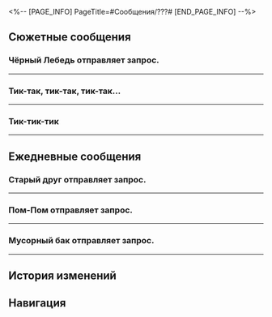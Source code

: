 <%-- [PAGE_INFO]
PageTitle=#Сообщения/???#
[END_PAGE_INFO] --%>
{{Сообщение Инфобокс
|id          = 129
|Изображение = НИП ??? Иконка.png
|Тип         = НИП
|Отправитель = ???
|ПодписьСоо  = 
|Фракция     = Другие
}}

==Сюжетные сообщения==
===Чёрный Лебедь отправляет запрос.===
{{Сообщения
|условие_получения = 
|текст =
:{{Диалог|Предупреждение}} Чёрный Лебедь отправляет запрос.
:'''Чёрный Лебедь:''' (Первопроходец), ты ведь уже {{MC|ж=посмотрела|м=посмотрел}} пузырь грёз?
:'''Чёрный Лебедь:''' Не надо переживать, я просто хочу уточнить, не пытался ли ещё кто-то с тобой связаться.
:{Выбор} Чёрный Лебедь?
::'''(Первопроходец):''' Ты - Чёрный Лебедь?
::'''Чёрный Лебедь:''' Да, та самая хранительница памяти.
::'''Чёрный Лебедь:''' [[Файл:Стикер ГПП 05 Вуббабу 13.png|80px]]
:{Выбор} А что случилось?
::'''(Первопроходец):''' А что случилось?
:'''Чёрный Лебедь:''' Если коротко, та Недотёпа по имени Искорка сейчас повсюду разыскивает этот пузырь грёз.
:'''Чёрный Лебедь:''' Не знаю, каковы её намерения, однако если пузырь попадёт в её руки, ситуация осложнится ещё больше.
:'''Чёрный Лебедь:''' (Первопроходец), поможешь мне вернуть его?
:{Выбор} Конечно!
::'''(Первопроходец):''' Конечно помогу!
::'''Чёрный Лебедь:''' Мне нравится твоя решимость. Я пойду с тобой.
:{Выбор} А чего сама не поищешь?
::'''(Первопроходец):''' А чего сама не поищешь?
::'''Чёрный Лебедь:''' Не думала, что ты мне откажешь... Сама я тоже могу.
:'''Чёрный Лебедь:''' Но я не помню, где остался этот пузырь грёз.
:'''Чёрный Лебедь:''' Напомнишь?
:{Выбор} В Торговом доме Мира грёз.
::'''(Первопроходец):''' В Торговом доме Мира грёз, у Доктора Эдварда.
::'''(Первопроходец):''' Забыла уже?
::'''Чёрный Лебедь:''' Ха!
::'''Чёрный Лебедь:''' Память у меня, конечно, не та, что у настоящих хранителей.
::'''Чёрный Лебедь:''' [[Файл:Стикер ГПП 05 Вуббабу 12.png|80px]]
::'''Чёрный Лебедь:''' Так легко всё выведала, поверить не могу. А я-то боялась попасться!
:{Выбор} Я его {{MC|ж=украла|м=украл}}.
::'''(Первопроходец):''' Я его {{MC|ж=украла|м=украл}}, затолкал{F#а} в бутылку от «Услады» и {{MC|ж=выбросила|м=выбросил}}.
::'''(Первопроходец):''' До сих пор, наверное, плавает в каком-нибудь сне про мусорные баки.
::'''Чёрный Лебедь:''' Так любишь баки?
::'''Чёрный Лебедь:''' Ой, а я и говорю, в Мусорном королевстве так весело! А мне не верят.
::'''Чёрный Лебедь:''' Кажется, не зря я взяла облик Сампо.
::'''Чёрный Лебедь:''' [[Файл:Стикер ГПП 05 Вуббабу 12.png|80px]]
:{Выбор} А что, хранители могут что-то забыть?
::'''(Первопроходец):''' Вот интересно... Разве хранители памяти могут что-то забыть?
::'''(Первопроходец):''' А ты точно Чёрный Лебедь?
::'''Чёрный Лебедь:''' А? Я попалась?
::'''Чёрный Лебедь:''' Ну, я всё-таки не настоящая хранительница памяти.
::'''Чёрный Лебедь:''' [[Файл:Стикер ГПП 05 Вуббабу 12.png|80px]]
::'''Чёрный Лебедь:''' Поверить не могу, что меня так быстро раскусили. Тоска.
:'''Чёрный Лебедь:''' В розыгрышах главное, когда весело всем. Ты ведь {{MC|ж=видела|м=видел}}, как мы с Чёрным Лебедем повеселились~
:'''Чёрный Лебедь:''' Смотри и учись, {{MC|ж=юная|м=юный}} {{MC|ж=Безымянная|м=Безымянный}}.
:'''Чёрный Лебедь:''' Это только начало. Я вернусь!
:'''Чёрный Лебедь:''' [[Файл:Стикер ГПП 05 Вуббабу 13.png|80px]]
:{Выбор} Давай, смелее!
::'''(Первопроходец):''' Ага, давай! Посмотрим, кто кого проведёт в следующий раз!
:{Выбор} Ой, не возвращайся, пожалуйста.
::'''(Первопроходец):''' Ой, не возвращайся, пожалуйста! От общения с Недотёпой ничего хорошего не жди...
:{{Диалог|Предупреждение}} Ошибка отправки сообщения.
:{{Диалог|Предупреждение}} Такого пользователя не существует.
}}
----

===Тик-так, тик-так, тик-так...===
{{Сообщения
|условие_получения = 
|текст =
:'''???:''' Тик-так, тик-так, тик-так...
:{Выбор} ?
:'''(Первопроходец):''' ?
:'''???:''' Тик-так, тик-так, тик-так, тик...
:{Выбор} ?
::'''(Первопроходец):''' Что за ерунда?
:{Выбор} Тик-так, тик-так...
::'''(Первопроходец):''' Тик-так, тик-так!
:'''???:''' Тик-так, отель «Грёзы», тик-так, бильярдная, тик-так...
<!--;{Принятая миссия: Грёзы и искусство починки часов I}-->
}}
----

===Тик-тик-тик===
{{Сообщения
|условие_получения = 
|текст =
:'''???:''' Тик-тик-тик
:'''???:''' Так-так-так
:{Выбор} Тик-так, тик-так, тик-так!
::'''(Первопроходец):''' Эй! Тик-так, тик-так! Скажи что-нибудь!
:{Выбор} Говори на человечьем.
::'''(Первопроходец):''' ?
::'''(Первопроходец):''' Объясни по-человечески, пожалуйста.
:'''???:''' Мне стало известно, что ты теперь занимаешься обслуживанием клиентов, медициной, питанием и развлечениями.
:'''???:''' Ты {{MC|ж=покорила|м=покорил}} Грозную четвёрку, моих подчинённых.
:'''???:''' Отправляйся на вершину корабля. Я буду ждать в секретной комнате.
:{Выбор} Кто ты? Хочешь сразиться?
::'''(Первопроходец):''' ...Что? Что ещё за секретность?
::'''(Первопроходец):''' Хочешь со мной сразиться? Присылай геолокацию, я приду и уничтожу тебя.
::'''???:''' ?
::'''???:''' Что? Нет, я не об этом. Ты всё поймёшь, когда придёшь.
:{Выбор} Ты руководишь духовым оркестром?
::'''(Первопроходец):''' Кажется, я уже {{MC|ж=видела|м=видел}} такое по телевизору... Думаю, согласно сюжету, ты что-то вроде руководителя духового оркестра?
::'''???:''' ?
::'''???:''' Ты о чём?
:'''???:''' С корабля открывается прекрасный вид. Жаль, что только достойные могут подняться на палубу.
:'''???:''' Слышишь тиканье? Сильнейшие ходики издают самое громкое тиканье.
:'''???:''' Я слышу тиканье в твоём сердце. Быстрее, я жду тебя в комнате, где спрятан секретный подарок.
<!--;{Принятая миссия: Грёзы и искусство починки часов II}-->
}}
----

==Ежедневные сообщения==
===Старый друг отправляет запрос.===
{{Сообщения
|условие_получения = 
|текст=
:{{Диалог|Предупреждение}} Старый друг отправляет запрос.
:'''Старый друг:''' Дорогуша, ты в сети?
:{{Диалог|Предупреждение}} Внимание! На этот аккаунт жалуются другие пользователи. У вас с этим пользователем нет общих друзей. Будьте предельно осторожны.
:{Выбор} ?
:'''(Первопроходец):''' ?
:'''Старый друг:''' Привет, я твой старый друг. Говорят, ты тоже на Пенаконии? Может, встретимся?
:{Выбор} Старый друг?
::'''(Первопроходец):''' Старый друг? Кто именно?
::'''Старый друг:''' Это же я!
::'''Старый друг:''' Я понимаю, у тебя нет времени, но мне нужна твоя помощь.
:{Выбор} У меня нет друзей.
::'''(Первопроходец):''' Прошу прощения, но у меня нет друзей.
::'''Старый друг:''' Ой, прости! Наверное, не туда пишу.
::'''Старый друг:''' Но что, если это судьба?
:'''Старый друг:''' Ты знаешь о Фестивале гармонии? Там будет выступать Зарянка, знаменитая на всю вселенную певица!
:{Выбор} У меня есть билет.
::'''(Первопроходец):''' У меня уже есть билет, я не собираюсь ничего покупать.
::'''Старый друг:''' О, а откуда ты знаешь, что у меня есть билетики?
::'''Старый друг:''' Вот это да! На мероприятие очень сложно достать билеты, а у тебя уже всё продумано.
:{Выбор} Хочешь билет купить?
::'''(Первопроходец):''' Если ищешь билеты, то можешь купить у меня. У меня их куча, сколько нужно, столько и продам.
::'''Старый друг:''' Серьёзно?.. Эти билеты почти не достать. Откуда у тебя столько? Ты же не занимаешься ничем противозаконным, да?
:'''Старый друг:''' На рынке сейчас обстановка не очень, никто не станет покупать билеты. Ну да я же совсем по другому делу.
:'''Старый друг:''' Два артиста из коллектива Зарянки заболели и не пришли. Мне поручили найти человека, поэтому и пишу тебе.
:'''Старый друг:''' Лично обучу тебя и отправлю на сцену.
:'''Старый друг:''' Ну как? Интересно тебе?
:{Выбор} Да, расскажи подробней.
::'''(Первопроходец):''' Да! Расскажи подробней!
::'''Старый друг:''' <u>Не упусти свой шанс! Регистрируйся по ссылке и получай шанс появиться на одной сцене с Зарянкой!</u>
::'''Старый друг:''' Пройди по ссылке и впиши информацию о себе, а также адрес.
::'''Старый друг:''' Не забудь загрузить фото. Обязательно анфас! А ещё лучше снимок на 360 градусов!
::'''Старый друг:''' Скажи, когда всё загрузишь.
::'''Старый друг:''' Я помогу сделать распознавание лица.
::{{Диалог|Предупреждение}} Внимание! Чтобы не стать жертвой мошенничества, не выполняйте транзакции через сторонние приложения!
::{Выбор} Я {{MC|ж=зарегистрировалась|м=зарегистрировался}}.
:::'''(Первопроходец):''' Я {{MC|ж=зарегистрировалась|м=зарегистрировался}}!
:::'''(Первопроходец):''' Вот моё фото!
:::{Выбор} {{tx|Отсутствует стикер}}{{subst:void|<!--SpriteOutput/Emoji/Mission/Emoji_Photo_01.png-->}}
::::'''(Первопроходец):''' {{tx|Отсутствует стикер}}{{subst:void|<!--SpriteOutput/Emoji/Mission/Emoji_Photo_01.png-->}}
:::{Выбор} {{tx|Отсутствует стикер}}{{subst:void|<!--SpriteOutput/Emoji/Mission/Emoji_Photo_02.png-->}}
::::'''(Первопроходец):''' {{tx|Отсутствует стикер}}{{subst:void|<!--SpriteOutput/Emoji/Mission/Emoji_Photo_02.png-->}}
:::{Выбор} {{tx|Отсутствует стикер}}{{subst:void|<!--SpriteOutput/Emoji/Mission/Emoji_Photo_03.png-->}}
::::'''(Первопроходец):''' {{tx|Отсутствует стикер}}{{subst:void|<!--SpriteOutput/Emoji/Mission/Emoji_Photo_03.png-->}}
::{Выбор} Это обман!
:::'''(Первопроходец):''' Это обман!
:{Выбор} Нет, спасибо.
::'''(Первопроходец):''' Нет, спасибо, мошенничество мне неинтересно.
::'''Старый друг:''' Ну не отказывайся! Это очень просто!
::'''Старый друг:''' <u>Не упусти свой шанс! Регистрируйся по ссылке и получай шанс появиться на одной сцене с Зарянкой!</u>
::'''Старый друг:''' Пройди по ссылке и впиши информацию о себе, а также адрес.
::'''Старый друг:''' Ах да, не забудь загрузить фото. Обязательно анфас! А ещё лучше снимок на 360 градусов!
::'''Старый друг:''' Скажи, когда всё загрузишь.
::'''Старый друг:''' Я помогу сделать распознавание лица.
::{{Диалог|Предупреждение}} Внимание! Чтобы не стать жертвой мошенничества, не выполняйте транзакции через сторонние приложения!
::{Выбор} Доверюсь старому другу.
:::'''(Первопроходец):''' Эх, ладно, старому другу доверюсь.
:::'''(Первопроходец):''' Я {{MC|ж=зарегистрировалась|м=зарегистрировался}}! Вот моё фото!
:::{Выбор} {{tx|Отсутствует стикер}}{{subst:void|<!--SpriteOutput/Emoji/Mission/Emoji_Photo_01.png-->}}
::::'''(Первопроходец):''' {{tx|Отсутствует стикер}}{{subst:void|<!--SpriteOutput/Emoji/Mission/Emoji_Photo_01.png-->}}
:::{Выбор} {{tx|Отсутствует стикер}}{{subst:void|<!--SpriteOutput/Emoji/Mission/Emoji_Photo_02.png-->}}
::::'''(Первопроходец):''' {{tx|Отсутствует стикер}}{{subst:void|<!--SpriteOutput/Emoji/Mission/Emoji_Photo_02.png-->}}
:::{Выбор} {{tx|Отсутствует стикер}}{{subst:void|<!--SpriteOutput/Emoji/Mission/Emoji_Photo_03.png-->}}
::::'''(Первопроходец):''' {{tx|Отсутствует стикер}}{{subst:void|<!--SpriteOutput/Emoji/Mission/Emoji_Photo_03.png-->}}
::{Выбор} И всё равно это обман!
:::'''(Первопроходец):''' И всё равно это обман!
:{Выбор} Искорка, хватит притворяться.
:'''(Первопроходец):''' Искорка, хватит притворяться.
:'''(Первопроходец):''' Ты много спамишь. Система уже выдаёт уведомления об ошибке...
:'''Старый друг:''' ?
:'''Старый друг:''' Да быть не может! У меня нет ничего такого!
:'''Старый друг:''' Ох, кошмар.
:'''Старый друг:''' Как же бесят эти уведомления!
:'''Старый друг:''' Уже и со старым другом нельзя поболтать?
:{Выбор} И как давно мы друзья?
:'''(Первопроходец):''' А мы разве знакомы?
:'''Старый друг:''' А что? Нужно обязательно видеться, чтобы сообщение отправить?
:'''Старый друг:''' А, ладно! Забудь. В следующий раз приду с чем-нибудь повеселее!
:{Выбор} Ага, давай!
::'''(Первопроходец):''' Ага, давай! Посмотрим, кто кого проведёт в следующий раз!
:{Выбор} Ой, не возвращайся, пожалуйста.
::'''(Первопроходец):''' Ой, не возвращайся, пожалуйста! От общения с Недотёпой ничего хорошего не жди...
:{{Диалог|Предупреждение}} Ошибка отправки сообщения.
:{{Диалог|Предупреждение}} Аккаунт заблокирован в связи с многочисленными жалобами пользователей.
}}
----

===Пом-Пом отправляет запрос.===
{{Сообщения
|условие_получения = 
|текст=
:{{Диалог|Предупреждение}} Пом-Пом отправляет запрос.
:'''Пом-Пом:''' (Первопроходец)! Помоги!! Пом!
:'''Пом-Пом:''' Кажется, на экспрессе завелось что-то странное!
:'''Пом-Пом:''' Пом-Пом загнала его в машинное отделение!!! Пом!
:'''Пом-Пом:''' Спаси! Пом!!
:{Выбор} А кто это?
::'''(Первопроходец):''' А кто это?
:{Выбор} Опять, что ли?
::'''(Первопроходец):''' Искорка? Опять, что ли?!
:'''Пом-Пом:''' Ты о чём? Это Пом-Пом, проводник экспресса!!! Пом!
:'''Пом-Пом:''' [[Файл:Стикер ГПП 07 Пом-Пом 02.png|80px]]
:'''Пом-Пом:''' Пом-Пом осматривала коммуникатор и случайно сломала, поэтому пришлось завести временный аккаунт! Пом!!
:{Выбор} А по-моему, ты Искорка.
::'''(Первопроходец):''' А по-моему, ты всё же Искорка.
::'''(Первопроходец):''' Потому что...
::{Выбор} Пом-Пом никогда так не говорит!!!
:::'''(Первопроходец):''' Пом-Пом никогда так не говорит!!! Слишком много «Пом» в твоих сообщениях!
:::'''Пом-Пом:''' Ой... Вот как...
:::'''Пом-Пом:''' А я так старалась вжиться в роль, и вот, пожалуйста. Переборщила...
::{Выбор} В машинное отделение нельзя никому!
:::'''(Первопроходец):''' Пом-Пом накажет любого, кто посмеет вторгнуться в машинное отделение!
:::'''Пом-Пом:''' Ого!
:::'''Пом-Пом:''' Надо же, такая опасная плюшевая игрушка. Вот круто...
::{Выбор} Никто не проникнет на экспресс!
:::'''(Первопроходец):''' Никто не сможет проникнуть на экспресс. Это под силу лишь Безымянным и тем, кого специально пригласили!
:::'''Пом-Пом:''' Да?
:::'''Пом-Пом:''' Вот уж сомнительно. Мало ли было автостопщиков, которые преспокойно пробирались на борт.
:::'''Пом-Пом:''' Думаешь, среди них не было Недотёп?
:{Выбор} Ах, это ты! Наш уважаемый проводник!
::'''(Первопроходец):''' Ого! Так это наш любимый и уважаемый проводник!
::'''(Первопроходец):''' Ну, раз уж ты зашла с подозрительного временного аккаунта, значит, вся правда выплыла наружу!
::'''Пом-Пом:''' ?
::'''(Первопроходец):''' Извини, но... Я знаю твой секрет... секрет экспресса...
::'''Пом-Пом:''' ?
::{Выбор} В машинном отделении прячется...
:::'''(Первопроходец):''' На самом деле в машинном отделении прячется...
:::'''(Первопроходец):''' Предыдущий проводник экспресса!
:::'''Пом-Пом:''' ?
:::'''Пом-Пом:''' А? Правда, что ли?
:::'''Пом-Пом:''' Вы что, правда такое там у себя творите на Звёздном экспрессе?
::{Выбор} Проводник экспресса - Недотёпа.
:::'''(Первопроходец):''' Вообще-то проводник экспресса из Недотёп в масках.
:::'''(Первопроходец):''' Пом-Пом родня Ахе!
:::'''Пом-Пом:''' ?
:::'''Пом-Пом:''' А? А почему я этого не знала?
:::'''Пом-Пом:''' Вы, Безымянные, правда такое творите?
::{Выбор} Это Пом-Пом создала всех!
:::'''(Первопроходец):''' Все, кто странствует на экспрессе, созданы проводником экспресса!
:::'''(Первопроходец):''' Все они - Пом-Пом!
:::'''Пом-Пом:''' ?
:::'''Пом-Пом:''' А? Такое даже мне не придумать.
:::'''Пом-Пом:''' Нет, правда, это уже слишком!
::{Выбор} Искорка, ты себя выдала.
::'''(Первопроходец):''' Искорка, ты себя выдала.
::'''Пом-Пом:''' А я-то решила, что это всё правда... Так увлеклась, что обо всем позабыла.
::'''Пом-Пом:''' Хватает же у тебя наглости такое выдумывать.
:'''Пом-Пом:''' Ты так быстро меня {{MC|ж=раскусила|м=раскусил}}... Обидно!
:'''Пом-Пом:''' В следующий раз я подготовлюсь к разговору получше. Вот погоди, придумаю что-нибудь подходящее и вернусь.
:{Выбор} Ага, давай!
::'''(Первопроходец):''' Ага, давай! Посмотрим, кто кого проведёт в следующий раз!
:{Выбор} Ой, не возвращайся, пожалуйста.
::'''(Первопроходец):''' Ой, не возвращайся, пожалуйста! От общения с Недотёпой ничего хорошего не жди...
:'''Пом-Пом:''' Фу...
:'''Пом-Пом:''' Ну хватит повторяться, у тебя что, пластинку заело?
:'''Пом-Пом:''' Это не хулиганство, а веселье!
:'''Пом-Пом:''' Ты что, никогда не {{MC|ж=слышала|м=слышал}}, «смех - лучшее лекарство от Недотёп»?
:'''Пом-Пом:''' Недотёпы взбаламутят любое болото, чтобы жилось веселее!
:'''Пом-Пом:''' Ладно, у меня дела. Не хочешь - могу не возвращаться.
:'''Пом-Пом:''' Как наметится какое-нибудь развлечение, дай знать.
:'''Пом-Пом:''' [[Файл:Стикер ГПП 05 Вуббабу 12.png|80px]]
:{Выбор} [[Файл:Стикер ГПП 05 Вуббабу 11.png|80px]]
::'''(Первопроходец):''' [[Файл:Стикер ГПП 05 Вуббабу 11.png|80px]]
:{Выбор} [[Файл:Стикер ГПП 05 Вуббабу 10.png|80px]]
::'''(Первопроходец):''' [[Файл:Стикер ГПП 05 Вуббабу 10.png|80px]]
:{{Диалог|Предупреждение}} Ошибка отправки сообщения.
:{{Диалог|Предупреждение}} Аккаунт удалён.
}}
----

===Мусорный бак отправляет запрос.===
{{Сообщения
|условие_получения = 
|текст=
:{{Диалог|Предупреждение}} Мусорный бак отправляет запрос.
:'''Мусорный бак:''' Привет.
:{Выбор} Привет.
::'''(Первопроходец):''' Привет.
:{Выбор} Кто ты?
::'''(Первопроходец):''' Кто ты?
:{Выбор} ???
::'''(Первопроходец):''' ???
:'''Мусорный бак:''' Да, это я, твоя любимая мусорка.
:'''Мусорный бак:''' Твой пламенный энтузиазм зажёг огонь в моём мусорном сердце, которое так долго не знало радости.
:{Выбор} Тогда я мусоросжигатель?
::'''(Первопроходец):''' Зажёг? Серьёзно? Я тебе мусоросжигатель, что ли?
::'''Мусорный бак:''' О да! Ты {{MC|ж=зажгла|м=зажёг}} огонь в моём холодном сердце и {{MC|ж=стала|м=стал}} той силой, которая побуждает меня жить дальше!
:{Выбор} Вот так поворот!
::'''(Первопроходец):''' Вот так поворот! Мусорный бак пишет сообщения и рассказывает мне о чувствах!
::'''Мусорный бак:''' О, не удивляйся, сородич. Любовь способна сворачивать горы. Любовь способна стирать границы между человеком и мусором.
:'''Мусорный бак:''' Я больше не обычный бак.
:'''Пылающий бак:''' Я - пылающий бак.
:'''Пылающий бак:''' За холодными как сталь стенками... Моё сердце пылает подобно фейерверку, ярко и ослепительно.
:{Выбор} Искорка, опять ты?
:'''(Первопроходец):''' Искорка, опять ты?
:'''Пылающий бак:''' Я не искорка! Я всего лишь...
:'''Бак, страсть которого подобна пламени:''' Бак, с пылающей страстью внутри!
:'''Бак, страсть которого подобна пламени:''' Как ты {{MC|ж=могла|м=мог}} меня с кем-то перепутать. Это разбивает мне сердце. Ты страшный человек!
:'''Бак с разбитым сердцем:''' Я больше не верю в любовь. Прощай.
:{Выбор} В следующий раз притворяйся получше...
::'''(Первопроходец):''' Сколько можно... В следующий раз притворяйся получше...
:{Выбор} Пока...
::'''(Первопроходец):''' Пока...
:{{Диалог|Предупреждение}} Ошибка отправки сообщения.
:{{Диалог|Предупреждение}} Аккаунт удалён.
}}
----

==История изменений==
{{История изменений|2.7}}

==Навигация==
{{Сообщения Навбокс}}